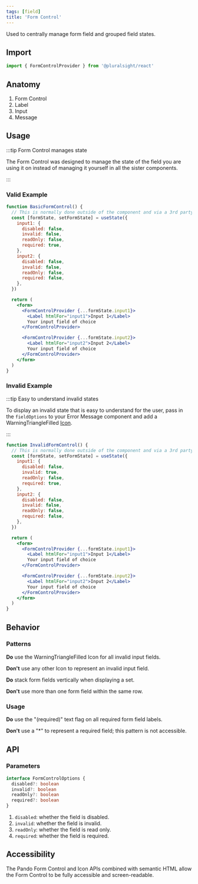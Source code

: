 ```yaml
---
tags: [field]
title: 'Form Control'
---
```



<p className="size-xxl">
  Used to centrally manage form field and grouped field states.
</p>

<DocsLinkBar
  github="https://github.com/pluralsight/pando/tree/main/packages/headless-styles/src/components/FormControl"
  figma="https://www.figma.com/file/ZmH4XsZS5WnKeo28ylM5x1/Pando-UI-kit-(Web)?node-id=1214%3A50560&t=YLA3FBYLefNvfeuf-0"
/>

## Import

```javascript
import { FormControlProvider } from '@pluralsight/react'
```

## Anatomy

1. Form Control
2. Label
3. Input
4. Message

## Usage

:::tip Form Control manages state

The Form Control was designed to manage the state of the field you are using it on instead of managing it yourself in all the sister components.

:::

### Valid Example

```jsx live
function BasicFormControl() {
  // This is normally done outside of the component and via a 3rd party library
  const [formState, setFormState] = useState({
    input1: {
      disabled: false,
      invalid: false,
      readOnly: false,
      required: true,
    },
    input2: {
      disabled: false,
      invalid: false,
      readOnly: false,
      required: false,
    },
  })

  return (
    <form>
      <FormControlProvider {...formState.input1}>
        <Label htmlFor="input1">Input 1</Label>
        Your input field of choice
      </FormControlProvider>

      <FormControlProvider {...formState.input2}>
        <Label htmlFor="input2">Input 2</Label>
        Your input field of choice
      </FormControlProvider>
    </form>
  )
}
```

### Invalid Example

:::tip Easy to understand invalid states

To display an invalid state that is easy to understand for the user, pass in the `fieldOptions` to your Error Message component and add a WarningTriangleFilled [Icon](../general/icons.mdx).

:::

```jsx live
function InvalidFormControl() {
  // This is normally done outside of the component and via a 3rd party library
  const [formState, setFormState] = useState({
    input1: {
      disabled: false,
      invalid: true,
      readOnly: false,
      required: true,
    },
    input2: {
      disabled: false,
      invalid: false,
      readOnly: false,
      required: false,
    },
  })

  return (
    <form>
      <FormControlProvider {...formState.input1}>
        <Label htmlFor="input1">Input 1</Label>
        Your input field of choice
      </FormControlProvider>

      <FormControlProvider {...formState.input2}>
        <Label htmlFor="input2">Input 2</Label>
        Your input field of choice
      </FormControlProvider>
    </form>
  )
}
```

## Behavior

### Patterns

**Do** use the WarningTriangleFilled Icon for all invalid input fields.

**Don't** use any other Icon to represent an invalid input field.

**Do** stack form fields vertically when displaying a set.

**Don't** use more than one form field within the same row.

### Usage

**Do** use the "(required)" text flag on all required form field labels.

**Don't** use a "\*" to represent a required field; this pattern is not accessible.

## API

### Parameters

```typescript
interface FormControlOptions {
  disabled?: boolean
  invalid?: boolean
  readOnly?: boolean
  required?: boolean
}
```

1. `disabled`: whether the field is disabled.
2. `invalid`: whether the field is invalid.
3. `readOnly`: whether the field is read only.
4. `required`: whether the field is required.

## Accessibility

The Pando Form Control and Icon APIs combined with semantic HTML allow the Form Control to be fully accessible and screen-readable.
